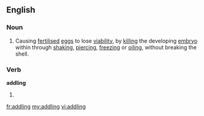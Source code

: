 ==English==

===Noun===
{{en-noun}}

# Causing [[fertilised]] [[egg]]s to lose [[viability]], by [[killing]] the developing [[embryo]] within through [[shaking]], [[piercing]], [[freezing]] or [[oiling]], without breaking the shell.

===Verb===
'''addling'''

# {{present participle of|addle}}

[[fr:addling]]
[[my:addling]]
[[vi:addling]]